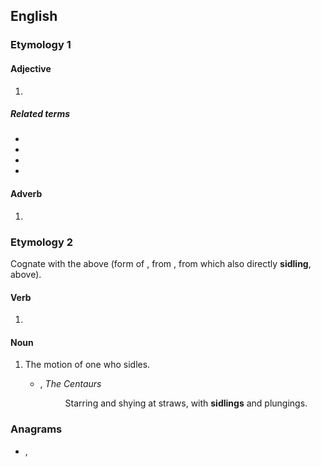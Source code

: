 ==English==

===Etymology 1===

====Adjective====
{{head|en|adjective}}

# {{alternative spelling of|sideling|lang=en}}

=====Related terms=====
* {{l|en|sidelong}}
* {{l|en|sideward}}
* {{l|en|sideways}}
* {{l|en|sidewise}}

====Adverb====
{{head|en|adverb}}

# {{alternative spelling of|sideling|lang=en}}

===Etymology 2===
Cognate with the above (form of {{m|en|sidle}}, from {{cog|enm|sidlyng}}, from which also directly '''sidling''', above).

====Verb====
{{head|en|present participle}}

# {{present participle of|sidle|lang=en|nocat=1}}

====Noun====
{{en-noun}}

# The motion of one who sidles.
#* {{w|Rudyard Kipling}}, ''The Centaurs''
#*: Starring and shying at straws, with '''sidlings''' and plungings.

===Anagrams===
* {{l|en|idlings}}, {{l|en|sliding}}